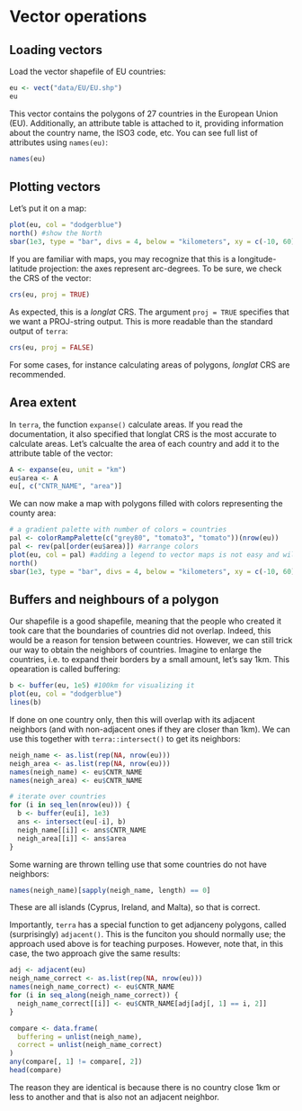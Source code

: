 # Vector operations

## Loading vectors

Load the vector shapefile of EU countries:
```r
eu <- vect("data/EU/EU.shp")
eu
```

This vector contains the polygons of 27 countries in the European Union (EU).
Additionally, an attribute table is attached to it, providing information about the country name, the ISO3 code, etc.
You can see full list of attributes using `names(eu)`:

```r
names(eu)
```

## Plotting vectors
Let's put it on a map:

```r
plot(eu, col = "dodgerblue")
north() #show the North
sbar(1e3, type = "bar", divs = 4, below = "kilometers", xy = c(-10, 60)) #show a scale bar
```

If you are familiar with maps, you may recognize that this is a longitude-latitude projection: the axes represent arc-degrees.
To be sure, we check the CRS of the vector:

```r
crs(eu, proj = TRUE)
```

As expected, this is a _longlat_ CRS.
The argument `proj = TRUE` specifies that we want a PROJ-string output.
This is more readable than the standard output of `terra`:

```r
crs(eu, proj = FALSE)
```

For some cases, for instance calculating areas of polygons, _longlat_ CRS are recommended.

## Area extent
In `terra`, the function `expanse()` calculate areas. 
If you read the documentation, it also specified that longlat CRS is the most accurate to calculate areas.
Let's calcualte the area of each country and add it to the attribute table of the vector:

```r
A <- expanse(eu, unit = "km")
eu$area <- A
eu[, c("CNTR_NAME", "area")]
```

We can now make a map with polygons filled with colors representing the county area:

```r
# a gradient palette with number of colors = countries
pal <- colorRampPalette(c("grey80", "tomato3", "tomato"))(nrow(eu))
pal <- rev(pal[order(eu$area)]) #arrange colors
plot(eu, col = pal) #adding a legend to vector maps is not easy and will leave it for another chapter.
north()
sbar(1e3, type = "bar", divs = 4, below = "kilometers", xy = c(-10, 60)) 
```

## Buffers and neighbours of a polygon

Our shapefile is a good shapefile, meaning that the people who created it took care that the boundaries of countries did not overlap.
Indeed, this would be a reason for tension between countries.
However, we can still trick our way to obtain the neighbors of countries.
Imagine to enlarge the countries, i.e. to expand their borders by a small amount, let's say 1km.
This opearation is called buffering:

```r
b <- buffer(eu, 1e5) #100km for visualizing it
plot(eu, col = "dodgerblue")
lines(b)
```

If done on one country only, then this will overlap with its adjacent neighbors (and with non-adjacent ones if they are closer than 1km).
We can use this together with `terra::intersect()` to get its neighbors:

```r
neigh_name <- as.list(rep(NA, nrow(eu)))
neigh_area <- as.list(rep(NA, nrow(eu)))
names(neigh_name) <- eu$CNTR_NAME
names(neigh_area) <- eu$CNTR_NAME

# iterate over countries
for (i in seq_len(nrow(eu))) {
  b <- buffer(eu[i], 1e3)
  ans <- intersect(eu[-i], b)
  neigh_name[[i]] <- ans$CNTR_NAME
  neigh_area[[i]] <- ans$area
}
```
Some warning are thrown telling use that some countries do not have neighbors:
```r
names(neigh_name)[sapply(neigh_name, length) == 0]
```
These are all islands (Cyprus, Ireland, and Malta), so that is correct.

Importantly, `terra` has a special function to get adjanceny polygons, called (surprisingly) `adjacent()`.
This is the funciton you should normally use; the approach used above is for teaching purposes.
However, note that, in this case, the two approach give the same results:

```r
adj <- adjacent(eu)
neigh_name_correct <- as.list(rep(NA, nrow(eu)))
names(neigh_name_correct) <- eu$CNTR_NAME
for (i in seq_along(neigh_name_correct)) {
  neigh_name_correct[[i]] <- eu$CNTR_NAME[adj[adj[, 1] == i, 2]]
}

compare <- data.frame(
  buffering = unlist(neigh_name),
  correct = unlist(neigh_name_correct)
)
any(compare[, 1] != compare[, 2])
head(compare)
```

The reason they are identical is because there is no country close 1km or less to another and that is also not an adjacent neighbor.
